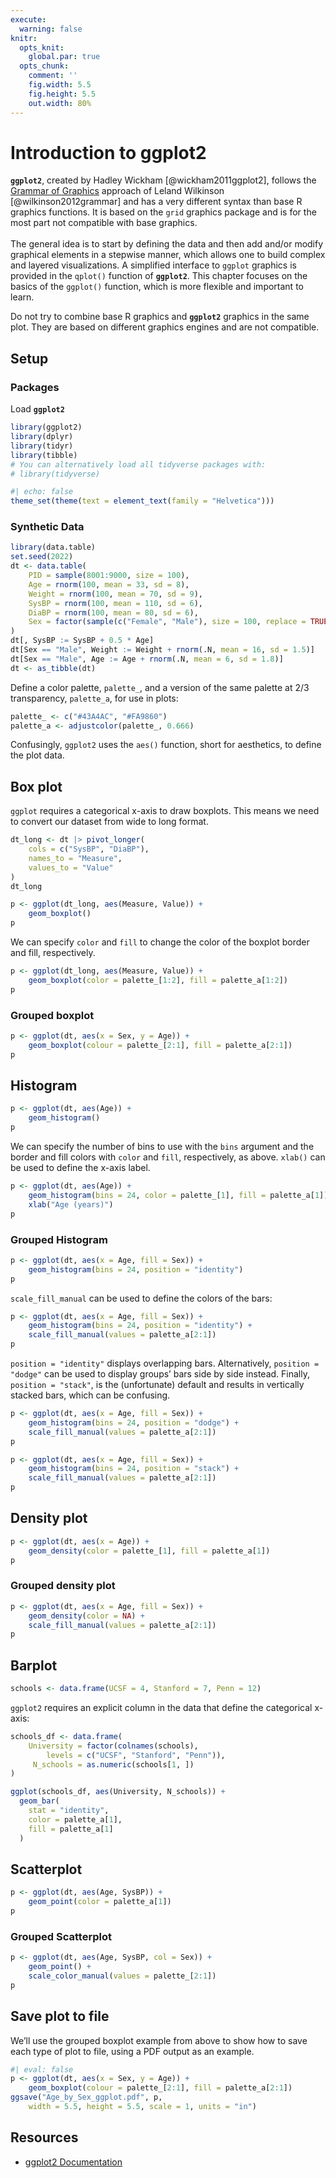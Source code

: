 ```yaml
---
execute: 
  warning: false
knitr:
  opts_knit:
    global.par: true
  opts_chunk: 
    comment: ''
    fig.width: 5.5
    fig.height: 5.5
    out.width: 80%
---
```

# Introduction to **ggplot2** {#sec-ggplot2}

**`ggplot2`**, created by Hadley Wickham [@wickham2011ggplot2], follows the 
[Grammar of Graphics](https://www.springer.com/statistics/computational/book/978-0-387-24544-7) 
approach of Leland Wilkinson [@wilkinson2012grammar] and has a very different 
syntax than base R graphics functions. It is based on the `grid` graphics package and is
for the most part not compatible with base graphics.
<br><br>
The general idea is to start by defining the data and then add and/or modify 
graphical elements in a stepwise manner, which allows one to build complex and 
layered visualizations. A simplified interface to `ggplot` graphics is provided 
in the `qplot()` function of **`ggplot2`**. This chapter focuses on the basics of the
`ggplot()` function, which is more flexible and important to learn.

::: callout-warning
Do not try to combine base R graphics and **`ggplot2`** graphics in the same plot.
They are based on different graphics engines and are not compatible.
:::

## Setup

### Packages

Load **`ggplot2`**

```r
library(ggplot2)
library(dplyr)
library(tidyr)
library(tibble)
# You can alternatively load all tidyverse packages with:
# library(tidyverse)
```

```r
#| echo: false
theme_set(theme(text = element_text(family = "Helvetica")))
```

### Synthetic Data

```r
library(data.table)
set.seed(2022)
dt <- data.table(
    PID = sample(8001:9000, size = 100),
    Age = rnorm(100, mean = 33, sd = 8),
    Weight = rnorm(100, mean = 70, sd = 9),
    SysBP = rnorm(100, mean = 110, sd = 6),
    DiaBP = rnorm(100, mean = 80, sd = 6),
    Sex = factor(sample(c("Female", "Male"), size = 100, replace = TRUE))
)
dt[, SysBP := SysBP + 0.5 * Age]
dt[Sex == "Male", Weight := Weight + rnorm(.N, mean = 16, sd = 1.5)]
dt[Sex == "Male", Age := Age + rnorm(.N, mean = 6, sd = 1.8)]
dt <- as_tibble(dt)
```

Define a color palette, `palette_`, and a version of the same palette at 2/3 
transparency, `palette_a`, for use in plots:

```r
palette_ <- c("#43A4AC", "#FA9860")
palette_a <- adjustcolor(palette_, 0.666)
```

::: callout-note
Confusingly, `ggplot2` uses the `aes()` function, short for aesthetics, to define the 
plot data.
:::

## Box plot

`ggplot` requires a categorical x-axis to draw boxplots. This means 
we need to convert our dataset from wide to long format.

```r
dt_long <- dt |> pivot_longer(
    cols = c("SysBP", "DiaBP"),
    names_to = "Measure",
    values_to = "Value"
)
dt_long
```

```r
p <- ggplot(dt_long, aes(Measure, Value)) + 
    geom_boxplot()
p
```

We can specify `color` and `fill` to change the color of the boxplot border and
fill, respectively.

```r
p <- ggplot(dt_long, aes(Measure, Value)) + 
    geom_boxplot(color = palette_[1:2], fill = palette_a[1:2])
p
```

### Grouped boxplot

```r
p <- ggplot(dt, aes(x = Sex, y = Age)) + 
    geom_boxplot(colour = palette_[2:1], fill = palette_a[2:1])
p
```

## Histogram

```r
p <- ggplot(dt, aes(Age)) + 
    geom_histogram()
p
```

We can specify the number of bins to use with the `bins` argument and the border and
fill colors with `color` and `fill`, respectively, as above. `xlab()` can be used to
define the x-axis label.

```r
p <- ggplot(dt, aes(Age)) + 
    geom_histogram(bins = 24, color = palette_[1], fill = palette_a[1]) +
    xlab("Age (years)")
p
```

### Grouped Histogram

```r
p <- ggplot(dt, aes(x = Age, fill = Sex)) + 
    geom_histogram(bins = 24, position = "identity")
p
```

`scale_fill_manual` can be used to define the colors of the bars:

```r
p <- ggplot(dt, aes(x = Age, fill = Sex)) + 
    geom_histogram(bins = 24, position = "identity") +
    scale_fill_manual(values = palette_a[2:1])
p
```

`position = "identity"` displays overlapping bars. Alternatively, `position = "dodge"` can be used to display groups' bars side by side instead. Finally, `position = "stack"`, is the (unfortunate) default and results in vertically stacked bars, which can be
confusing.

```r
p <- ggplot(dt, aes(x = Age, fill = Sex)) + 
    geom_histogram(bins = 24, position = "dodge") +
    scale_fill_manual(values = palette_a[2:1])
p
```

```r
p <- ggplot(dt, aes(x = Age, fill = Sex)) + 
    geom_histogram(bins = 24, position = "stack") +
    scale_fill_manual(values = palette_a[2:1])
p
```

## Density plot

```r
p <- ggplot(dt, aes(x = Age)) + 
    geom_density(color = palette_[1], fill = palette_a[1])
p
```

### Grouped density plot

```r
p <- ggplot(dt, aes(x = Age, fill = Sex)) + 
    geom_density(color = NA) +
    scale_fill_manual(values = palette_a[2:1])
p
```

## Barplot

```r
schools <- data.frame(UCSF = 4, Stanford = 7, Penn = 12)
```

`ggplot2` requires an explicit column in the data that define the categorical 
x-axis:

```r
schools_df <- data.frame(
    University = factor(colnames(schools), 
        levels = c("UCSF", "Stanford", "Penn")),
     N_schools = as.numeric(schools[1, ])
)
```

```r
ggplot(schools_df, aes(University, N_schools)) +
  geom_bar(
    stat = "identity",
    color = palette_a[1],
    fill = palette_a[1]
  )
```

## Scatterplot

```r
p <- ggplot(dt, aes(Age, SysBP)) +
    geom_point(color = palette_a[1])
p
```

### Grouped Scatterplot

```r
p <- ggplot(dt, aes(Age, SysBP, col = Sex)) +
    geom_point() +
    scale_color_manual(values = palette_[2:1])
p
```

## Save plot to file

We'll use the grouped boxplot example from above to show how to save each type of plot
to file, using a PDF output as an example.

```r
#| eval: false
p <- ggplot(dt, aes(x = Sex, y = Age)) + 
    geom_boxplot(colour = palette_[2:1], fill = palette_a[2:1])
ggsave("Age_by_Sex_ggplot.pdf", p,
    width = 5.5, height = 5.5, scale = 1, units = "in")
```

## Resources

- [ggplot2 Documentation](https://ggplot2.tidyverse.org/)
